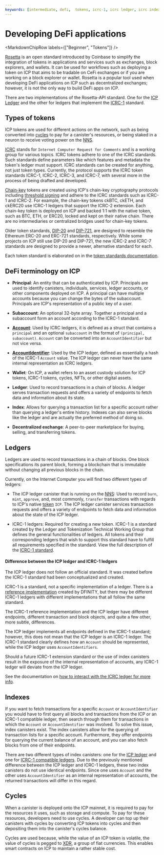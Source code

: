 ```yaml
---
keywords: [intermediate, defi,  tokens, icrc-1, icrc ledger, icrc index]
---
```



# Developing DeFi applications

<MarkdownChipRow labels={["Beginner", "Tokens"]} />

[Rosetta](https://www.rosetta-api.org/) is an open standard introduced by Coinbase to simplify the integration of tokens in applications and services such as exchanges, block explorers, and wallets. It can be used for workflows such as deploying a token on ICP that aims to be tradable on CeFi exchanges or if you are working on a block explorer or wallet. Rosetta is a popular tool used when developing DeFi applications on ICP such as decentralized exchanges; however, it is not the only way to build DeFi apps on ICP.

There are two implementations of the Rosetta-API standard. One for the [ICP Ledger](/docs/defi/rosetta/icp_rosetta/index) and the other for ledgers that implement the [ICRC-1](/docs/defi/rosetta/icrc_rosetta/index) standard.

## Types of tokens

ICP tokens are used for different actions on the network, such as being converted into <GlossaryTooltip>[cycles](/docs/building-apps/getting-started/tokens-and-cycles)</GlossaryTooltip> to pay for a <GlossaryTooltip>canister</GlossaryTooltip>'s resources, or being staked in a neuron to receive voting power on the [<GlossaryTooltip>NNS</GlossaryTooltip>](/docs/building-apps/governing-apps/nns/overview).

[ICRC](https://github.com/dfinity/ICRC) stands for `Internet Computer Request for Comments` and is a working group for various topics. ICRC tokens adhere to one of the ICRC standards. Such standards define parameters like which features and metadata the token's ledger must support. ICRC standards can be created for anything, not just token types. Currently, the protocol supports the ICRC token standards ICRC-1, ICRC-2, ICRC-3, and ICRC-7, with several more in the process of being drafted and developed.

[Chain-key](/docs/defi/chain-key-tokens/overview) tokens are created using ICP's chain-key cryptography protocols including [threshold signing](/docs/building-apps/network-features/signatures/t-ecdsa) and adhere to the ICRC standards such as ICRC-1 and ICRC-2. For example, the chain-key tokens ckBTC, ckETH, and ckERC20 use ICRC-1 ledgers that support the ICRC-2 extension. Each chain-key token is deployed on ICP and backed 1:1 with the native token, such as BTC, ETH, or ERC20, locked and kept on their native chain. There are no intermediaries or centralized bridges used for chain-key tokens.

Older token standards, [DIP-20](https://github.com/Psychedelic/DIP20) and [DIP-721](https://github.com/Psychedelic/DIP721), are designed to resemble the Ethereum ERC-20 and ERC-721 standards, respectively. While some projects on ICP still use DIP-20 and DIP-721, the new ICRC-2 and ICRC-7 standards are designed to provide a newer, alternative standard for each.

Each token standard is elaborated on in the [token standards documentation](/docs/defi/token-standards/).

## DeFi terminology on ICP

- **Principal**: An entity that can be authenticated by ICP. Principals are used to identify canisters, individuals, services, ledger accounts, or other components deployed on ICP. A <GlossaryTooltip>principal</GlossaryTooltip> can have multiple accounts because you can change the bytes of the subaccount. Principals are ICP's representation of a public key of a user.

- **Subaccount**: An optional 32-byte array. Together a principal and a subaccount form an account according to the ICRC-1 standard.

- [**Account**](https://github.com/dfinity/ICRC-1/blob/main/standards/ICRC-1/README.md#account): Used by ICRC ledgers, it is defined as a struct that contains a `principal` and an optional `subaccount` in the format of `(principal, subaccount)`. `Account` can be converted into an `AccountIdentifier` but not vice versa.

- [**AccountIdentifier**](https://mmapped.blog/posts/13-icp-ledger#account-id): Used by the ICP ledger, defined as essentially a hash of the ICRC-1 `Account` value. The ICP ledger can never have the same internal representation as ICRC ledgers.

- **Wallet**: On ICP, a wallet refers to an asset custody solution for ICP tokens, ICRC-1 tokens, cycles, NFTs, or other digital assets.

- **Ledger**: Used to record transactions in a chain of blocks. A ledger serves transaction requests and offers a variety of endpoints to fetch data and information about its state.

- **Index**: Allows for querying a transaction list for a specific account rather than querying a ledger's entire history. Indexes can also serve blocks like the ledger and are actually the preferred method of doing so.

- **Decentralized exchange**: A peer-to-peer marketplace for buying, selling, and transferring tokens.

## Ledgers

Ledgers are used to record transactions in a chain of blocks. One block specifications its parent block, forming a blockchain that is immutable without changing all previous blocks in the chain.

Currently, on the Internet Computer you will find two different types of ledgers:

- The ICP ledger canister that is running on the [NNS](/docs/building-apps/governing-apps/nns/overview): Used to record `burn`, `mint`, `approve`, and, most commonly, `transfer` transactions with regards to ICP's native [token](/docs/defi/token-standards/) `ICP`. The ICP ledger canister services transaction requests and offers a variety of endpoints to fetch data and information about the state of the ICP ledger.

- ICRC-1 ledgers: Required for creating a new token. ICRC-1 is a standard created by the Ledger and Tokenization Technical Working Group that defines the general functionalities of ledgers. All tokens and their corresponding ledgers that wish to support this standard have to fulfill all requirements specified in the standard. View the full description of the [ICRC-1 standard](https://github.com/dfinity/ICRC-1/blob/main/standards/ICRC-1/README.md).

#### Difference between the ICP ledger and ICRC-1 ledgers

The ICP ledger does not follow an official standard. It was created before the ICRC-1 standard had been conceptualized and created.

ICRC-1 is a standard, not a specific implementation of a ledger. There is a [reference implementation](https://github.com/dfinity/ic/tree/master/rs/ledger_suite/icrc1/ledger) created by DFINITY, but there may be different ICRC-1 ledgers with different implementations that all follow the same standard.

The ICRC-1 reference implementation and the ICP ledger have different endpoints, different transaction and block objects, and quite a few other, more subtle, differences.

The ICP ledger implements all endpoints defined in the ICRC-1 standard; however, this does not mean that the ICP ledger is an ICRC-1 ledger. The ICRC-1 standard clearly defines how an `Account` should be represented, while the ICP ledger uses `AccountIdentifiers`.

Should a future ICRC-1 extension standard or the use of index canisters result in the exposure of the internal representation of accounts, any ICRC-1 ledger will deviate from the ICP ledger.

See the documentation on [how to interact with the ICRC ledger for more info](/docs/defi/token-ledgers/setup/icrc1_ledger_setup).

## Indexes

If you want to fetch transactions for a specific `Account` or `AccountIdentifier` you would have to first query all blocks and transactions from the ICP or an ICRC-1 compatible ledger, then search through them for transactions in which the `Account` or `AccountIdentifier` was involved. To solve this issue, index canisters exist. The index canisters allow for the querying of transaction lists for a specific account. Furthermore, they offer endpoints for querying the current balance of an account, and you can also fetch blocks from one of their endpoints.

There are two different types of index canisters: one for the [ICP ledger](/docs/defi/token-indexes/) and one for [ICRC-1 compatible ledgers](/docs/defi/token-indexes/). Due to the previously mentioned difference between the ICP ledger and ICRC-1 ledgers, these two index canisters do not use identical endpoints. Since one uses `Account` and the other uses `AccountIdentifier` as an internal representation of accounts, the returned transactions will differ in this regard.

## Cycles

When a canister is deployed onto the ICP mainnet, it is required to pay for the resources it uses, such as storage and compute. To pay for these resources, developers need to use cycles. A developer can top up their canisters with cycles by converting ICP tokens into cycles and then depositing them into the canister's cycles balance.

Cycles are used because, while the value of an ICP token is volatile, the value of cycles is pegged to [XDR](https://en.wikipedia.org/wiki/Special_drawing_rights), a group of fiat currencies. This enables smart contracts on ICP to maintain a rather stable cost.